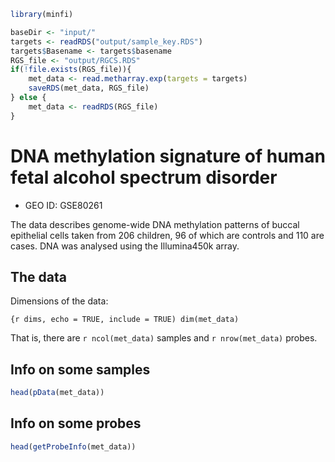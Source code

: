
```r
library(minfi)
```

```r
baseDir <- "input/"
targets <- readRDS("output/sample_key.RDS")
targets$Basename <- targets$basename
RGS_file <- "output/RGCS.RDS"
if(!file.exists(RGS_file)){
	met_data <- read.metharray.exp(targets = targets)	
	saveRDS(met_data, RGS_file)
} else {
	met_data <- readRDS(RGS_file)
}
```

# DNA methylation signature of human fetal alcohol spectrum disorder

- GEO ID: GSE80261

The data describes genome-wide DNA methylation patterns of
buccal epithelial cells taken from 206 children, 96 of which are controls
and 110 are cases. DNA was analysed using the Illumina450k array.

## The data

Dimensions of the data:

```{r dims, echo = TRUE, include = TRUE)
dim(met_data)
```

That is, there are `r ncol(met_data)` samples and 
`r nrow(met_data)` probes.


## Info on some samples

```r
head(pData(met_data))
```

## Info on some probes

```r
head(getProbeInfo(met_data))
```
